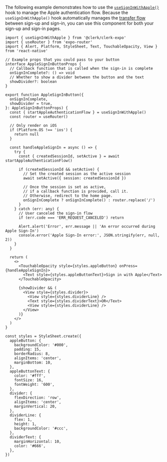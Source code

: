 The following example demonstrates how to use the [`useSignInWithApple()`](/docs/reference/expo/use-sign-in-with-apple) hook to manage the Apple authentication flow. Because the `useSignInWithApple()` hook automatically manages the [transfer flow](!transfer-flow) between sign-up and sign-in, you can use this component for both your sign-up and sign-in pages.

```tsx {{ filename: 'components/AppleSignInButton.tsx', collapsible: true }}
import { useSignInWithApple } from '@clerk/clerk-expo'
import { useRouter } from 'expo-router'
import { Alert, Platform, StyleSheet, Text, TouchableOpacity, View } from 'react-native'

// Example props that you could pass to your button
interface AppleSignInButtonProps {
  // Callback function that is called when the sign-in is complete
  onSignInComplete?: () => void
  // Whether to show a divider between the button and the text
  showDivider?: boolean
}

export function AppleSignInButton({
  onSignInComplete,
  showDivider = true,
}: AppleSignInButtonProps) {
  const { startAppleAuthenticationFlow } = useSignInWithApple()
  const router = useRouter()

  // Only render on iOS
  if (Platform.OS !== 'ios') {
    return null
  }

  const handleAppleSignIn = async () => {
    try {
      const { createdSessionId, setActive } = await startAppleAuthenticationFlow()

      if (createdSessionId && setActive) {
        // Set the created session as the active session
        await setActive({ session: createdSessionId })

        // Once the session is set as active,
        // if a callback function is provided, call it.
        // Otherwise, redirect to the home page.
        onSignInComplete ? onSignInComplete() : router.replace('/')
      }
    } catch (err: any) {
      // User canceled the sign-in flow
      if (err.code === 'ERR_REQUEST_CANCELED') return

      Alert.alert('Error', err.message || 'An error occurred during Apple Sign-In')
      console.error('Apple Sign-In error:', JSON.stringify(err, null, 2))
    }
  }

  return (
    <>
      <TouchableOpacity style={styles.appleButton} onPress={handleAppleSignIn}>
        <Text style={styles.appleButtonText}>Sign in with Apple</Text>
      </TouchableOpacity>

      {showDivider && (
        <View style={styles.divider}>
          <View style={styles.dividerLine} />
          <Text style={styles.dividerText}>OR</Text>
          <View style={styles.dividerLine} />
        </View>
      )}
    </>
  )
}

const styles = StyleSheet.create({
  appleButton: {
    backgroundColor: '#000',
    padding: 15,
    borderRadius: 8,
    alignItems: 'center',
    marginBottom: 10,
  },
  appleButtonText: {
    color: '#fff',
    fontSize: 16,
    fontWeight: '600',
  },
  divider: {
    flexDirection: 'row',
    alignItems: 'center',
    marginVertical: 20,
  },
  dividerLine: {
    flex: 1,
    height: 1,
    backgroundColor: '#ccc',
  },
  dividerText: {
    marginHorizontal: 10,
    color: '#666',
  },
})
```
